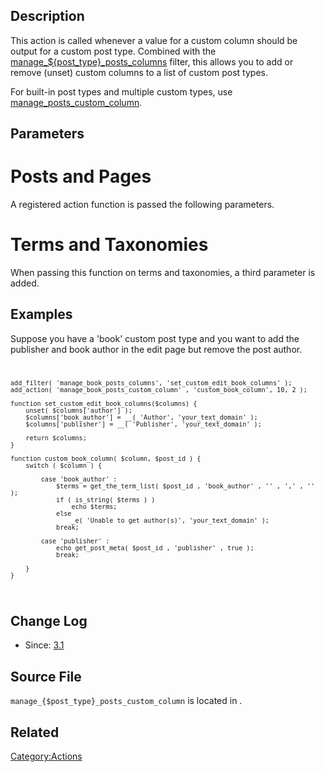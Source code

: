 == Description ==

This action is called whenever a value for a custom column should be output for a custom post type. Combined with the [[Plugin_API/Filter_Reference/manage_$post_type_posts_columns|manage_${post_type}_posts_columns]] filter, this allows you to add or remove (unset) custom columns to a list of custom post types.

For built-in post types and multiple custom types, use [[Plugin_API/Action_Reference/manage_posts_custom_column|manage_posts_custom_column]].

== Parameters ==
= Posts and Pages =
A registered action function is passed the following parameters.

{{Parameter|$column_name|string|The name of the column to display.}}
{{Parameter|$post_id|int|The ID of the current post. Can also be taken from the global <var>$post->ID</var>}}

= Terms and Taxonomies =
When passing this function on terms and taxonomies, a third parameter is added.

{{Parameter|$null|null|Unused and won't pass anything.}}
{{Parameter|$column_name|string|The name of the column to display.}}
{{Parameter|$term_id|int|The ID of the current term. Can also be taken from the global <var>$current_screen->taxonomy</var>.}}

==Examples==
Suppose you have a 'book' custom post type and you want to add the publisher and book author in the edit page but remove the post author.

<code><pre>
add_filter( 'manage_book_posts_columns', 'set_custom_edit_book_columns' );
add_action( 'manage_book_posts_custom_column' , 'custom_book_column', 10, 2 );

function set_custom_edit_book_columns($columns) {
    unset( $columns['author'] );
    $columns['book_author'] = __( 'Author', 'your_text_domain' );
    $columns['publisher'] = __( 'Publisher', 'your_text_domain' );

    return $columns;
}

function custom_book_column( $column, $post_id ) {
    switch ( $column ) {

        case 'book_author' :
            $terms = get_the_term_list( $post_id , 'book_author' , '' , ',' , '' );
            if ( is_string( $terms ) )
                echo $terms;
            else
                _e( 'Unable to get author(s)', 'your_text_domain' );
            break;

        case 'publisher' :
            echo get_post_meta( $post_id , 'publisher' , true ); 
            break;

    }
}
</pre></code>

== Change Log ==

* Since: [[Version 3.1|3.1]]

== Source File ==

<code>manage_{$post_type}_posts_custom_column</code> is located in {{Trac|wp-admin/includes/class-wp-posts-list-table.php}}.

== Related ==

{{Manage_Posts_Hooks}}

[[Category:Actions]]